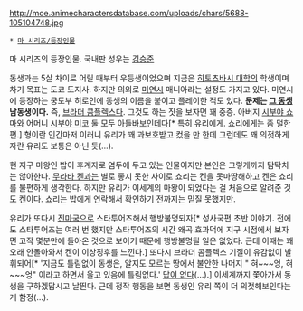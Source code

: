 http://moe.animecharactersdatabase.com/uploads/chars/5688-105104748.jpg
 * [[마 시리즈/등장인물]]

마 시리즈의 등장인물. 국내판 성우는 [[김승준]]

동생과는 5살 차이로 어릴 때부터 우등생이었으며 지금은 [[히토츠바시 대학]]의 학생이며 차기 목표는 도쿄 도지사. 하지만 의외로 [[미연시]] 매니아라는 설정도 가지고 있다. 미연시에 등장하는 궁도부 히로인에 동생의 이름을 붙이고 플레이한 적도 있다. '''문제는 [[시부야 유리|그 동생]] 남동생이다.''' 즉, [[브라더 콤플렉스]]다. 그것도 하는 짓을 보자면 꽤 중증. 아버지 [[시부야 쇼마]]와 어머니 [[시부야 미코]] 둘 모두 [[아들바보]]인데다[* 특히 유리에게. 쇼리에게는 좀 덜한 편.] 형이란 인간마저 이러니 유리가 꽤 과보호받고 컸을 만 한데 그런데도 꽤 의젓하게 자란 유리도 보통은 아닌 듯(...).

현 지구 마왕인 밥이 후계자로 염두에 두고 있는 인물이지만 본인은 그렇게까지 탐탁치는 않아한다. [[무라타 켄]]과는 별로 좋지 못한 사이로 쇼리는 켄을 못마땅해하고 켄은 쇼리를 불편하게 생각한다. 하지만 유리가 이세계의 마왕이 되었다는 걸 처음으로 알려준 것도 켄이다. 쇼리는 밥에게 연락해서 확인하기 전까지는 믿질 못했지만.

유리가 또다시 [[진마국]]으로 스타투어즈해서 행방불명되자[* 성사국편 초반 이야기. 전에도 스타투어즈는 여러 번 했지만 스타투어즈의 시간 왜곡 효과덕에 지구 시점에서 보자면 고작 몇분만에 돌아온 것으로 보이기 때문에 행방불명될 일은 없었다. 근데 이때는 꽤 오래 안돌아와서 켄이 이상징후를 느낀다.] 또다시 브라더 콤플렉스 기질이 유감없이 발휘되어[* '지금도 틀림없이 동생은, 알지도 모르는 땅에서 불안한 나머지 " 혀~~~엉, 혀~~~엉" 이라고 하면서 울고 있음에 틀림없다.' [[답이 없다]](...).] 이세계까지 쫓아가서 동생을 구하겠답시고 날뛴다. 근데 정작 행동을 보면 동생인 유리 쪽이 더 의젓해보인다는 게 함정(...).
